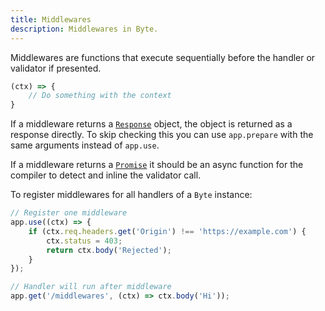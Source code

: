 ```yaml
---
title: Middlewares
description: Middlewares in Byte.
---
```


Middlewares are functions that execute sequentially before the handler or validator if presented.
```ts
(ctx) => {
    // Do something with the context
}
```

If a middleware returns a [`Response`](https://developer.mozilla.org/en-US/docs/Web/API/Response) object, the object is returned as a response directly.
To skip checking this you can use `app.prepare` with the same arguments instead of `app.use`.

If a middleware returns a [`Promise`](https://developer.mozilla.org/en-US/docs/Web/JavaScript/Reference/Global_Objects/Promise) it should be an async function for the compiler to detect and inline the validator call.

To register middlewares for all handlers of a `Byte` instance:
```ts
// Register one middleware
app.use((ctx) => {
    if (ctx.req.headers.get('Origin') !== 'https://example.com') {
        ctx.status = 403;
        return ctx.body('Rejected');
    }
});

// Handler will run after middleware
app.get('/middlewares', (ctx) => ctx.body('Hi'));
```

